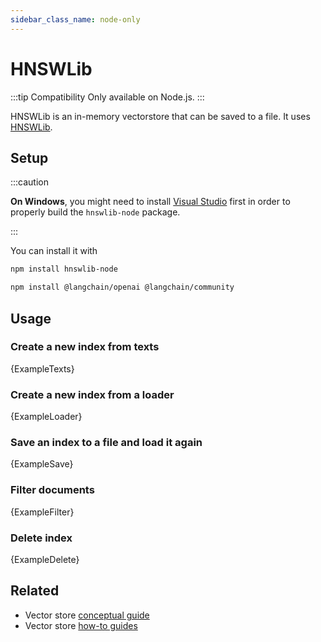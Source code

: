 ```yaml
---
sidebar_class_name: node-only
---
```



# HNSWLib

:::tip Compatibility
Only available on Node.js.
:::

HNSWLib is an in-memory vectorstore that can be saved to a file. It uses [HNSWLib](https://github.com/nmslib/hnswlib).

## Setup

:::caution

**On Windows**, you might need to install [Visual Studio](https://visualstudio.microsoft.com/downloads/) first in order to properly build the `hnswlib-node` package.

:::

You can install it with

```bash npm2yarn
npm install hnswlib-node
```


<IntegrationInstallTooltip></IntegrationInstallTooltip>

```bash npm2yarn
npm install @langchain/openai @langchain/community
```

## Usage

### Create a new index from texts


<CodeBlock language="typescript">{ExampleTexts}</CodeBlock>

### Create a new index from a loader


<CodeBlock language="typescript">{ExampleLoader}</CodeBlock>

### Save an index to a file and load it again


<CodeBlock language="typescript">{ExampleSave}</CodeBlock>

### Filter documents


<CodeBlock language="typescript">{ExampleFilter}</CodeBlock>

### Delete index


<CodeBlock language="typescript">{ExampleDelete}</CodeBlock>

## Related

- Vector store [conceptual guide](/docs/concepts/#vectorstores)
- Vector store [how-to guides](/docs/how_to/#vectorstores)
